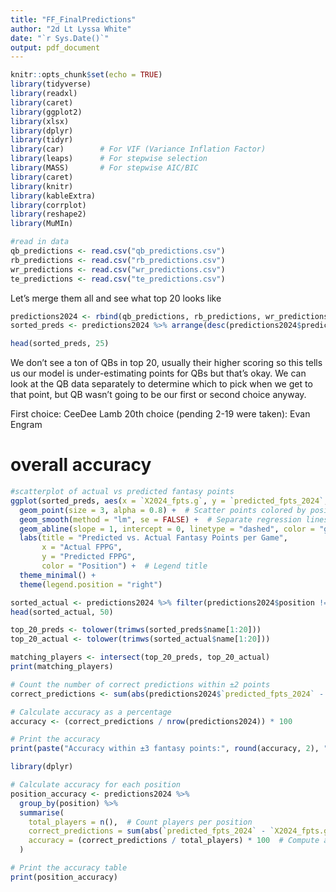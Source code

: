 ---
title: "FF_FinalPredictions"
author: "2d Lt Lyssa White"
date: "`r Sys.Date()`"
output: pdf_document
---

```{r setup, include=FALSE}
knitr::opts_chunk$set(echo = TRUE)
library(tidyverse)
library(readxl)
library(caret)
library(ggplot2)
library(xlsx)
library(dplyr)
library(tidyr)
library(car)        # For VIF (Variance Inflation Factor)
library(leaps)      # For stepwise selection
library(MASS)       # For stepwise AIC/BIC
library(caret) 
library(knitr)
library(kableExtra)
library(corrplot)
library(reshape2)
library(MuMIn)
```

```{r}
#read in data
qb_predictions <- read.csv("qb_predictions.csv")
rb_predictions <- read.csv("rb_predictions.csv")
wr_predictions <- read.csv("wr_predictions.csv")
te_predictions <- read.csv("te_predictions.csv")
```

Let's merge them all and see what top 20 looks like
```{r}
predictions2024 <- rbind(qb_predictions, rb_predictions, wr_predictions, te_predictions)
sorted_preds <- predictions2024 %>% arrange(desc(predictions2024$predicted_fpts_2024))
```

```{r}
head(sorted_preds, 25)
```
We don't see a ton of QBs in top 20, usually their higher scoring so this tells us our model is under-estimating points for QBs but that's okay. We can look at the QB data separately to determine which to pick when we get to that point, but QB wasn't going to be our first or second choice anyway.

First choice: CeeDee Lamb
20th choice (pending 2-19 were taken): Evan Engram

# overall accuracy


```{r}
#scatterplot of actual vs predicted fantasy points
ggplot(sorted_preds, aes(x = `X2024_fpts.g`, y = `predicted_fpts_2024`, color = position)) +
  geom_point(size = 3, alpha = 0.8) +  # Scatter points colored by position
  geom_smooth(method = "lm", se = FALSE) +  # Separate regression lines per position
  geom_abline(slope = 1, intercept = 0, linetype = "dashed", color = "gray") +  # Perfect prediction line
  labs(title = "Predicted vs. Actual Fantasy Points per Game",
       x = "Actual FPPG",
       y = "Predicted FPPG",
       color = "Position") +  # Legend title
  theme_minimal() +
  theme(legend.position = "right")
```
```{r}
sorted_actual <- predictions2024 %>% filter(predictions2024$position != "QB") %>% arrange(desc(`X2024_fpts.g`))
head(sorted_actual, 50)
```

```{r}
top_20_preds <- tolower(trimws(sorted_preds$name[1:20]))  
top_20_actual <- tolower(trimws(sorted_actual$name[1:20]))

matching_players <- intersect(top_20_preds, top_20_actual)
print(matching_players)
```
```{r}
# Count the number of correct predictions within ±2 points
correct_predictions <- sum(abs(predictions2024$`predicted_fpts_2024` - predictions2024$`X2024_fpts.g`) <= 3)

# Calculate accuracy as a percentage
accuracy <- (correct_predictions / nrow(predictions2024)) * 100

# Print the accuracy
print(paste("Accuracy within ±3 fantasy points:", round(accuracy, 2), "%"))
```
```{r}
library(dplyr)

# Calculate accuracy for each position
position_accuracy <- predictions2024 %>%
  group_by(position) %>%
  summarise(
    total_players = n(),  # Count players per position
    correct_predictions = sum(abs(`predicted_fpts_2024` - `X2024_fpts.g`) <= 3Indiv),  # Count correct predictions
    accuracy = (correct_predictions / total_players) * 100  # Compute accuracy percentage
  )

# Print the accuracy table
print(position_accuracy)
```



